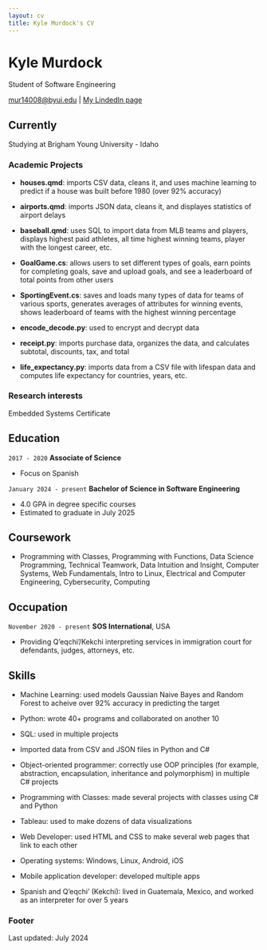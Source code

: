 ```yaml
---
layout: cv
title: Kyle Murdock's CV
---
```

# Kyle Murdock
Student of Software Engineering

<div id="webaddress">
<a href="mur14008@byui.edu">mur14008@byui.edu</a>
| <a href="http://www.linkedin.com/in/kyle-murdock-byui">My LindedIn page</a>
</div>


## Currently

Studying at Brigham Young University - Idaho


### Academic Projects

- __houses.qmd__: imports CSV data, cleans it, and uses machine learning to predict if a house was built before 1980 (over 92% accuracy)

- __airports.qmd__: imports JSON data, cleans it, and displayes statistics of airport delays

- __baseball.qmd__: uses SQL to import data from MLB teams and players, displays highest paid athletes, all time highest winning teams, player with the longest career, etc.

- __GoalGame.cs__: allows users to set different types of goals, earn points for completing goals, save and upload goals, and see a leaderboard of total points from other users

- __SportingEvent.cs__: saves and loads many types of data for teams of various sports, generates averages of attributes for winning events, shows leaderboard of teams with the highest winning percentage

- __encode_decode.py__: used to encrypt and decrypt data

- __receipt.py__: imports purchase data, organizes the data, and calculates subtotal, discounts, tax, and total

- __life_expectancy.py__: imports data from a CSV file with lifespan data and computes life expectancy for countries, years, etc.



### Research interests

Embedded Systems Certificate 


## Education

`2017 - 2020`
__Associate of Science__

- Focus on Spanish


`January 2024 - present`
__Bachelor of Science in Software Engineering__

- 4.0 GPA in degree specific courses 
- Estimated to graduate in July 2025




## Coursework

- Programming with Classes, Programming with Functions, Data Science Programming, Technical Teamwork, Data Intuition and Insight, Computer Systems, Web Fundamentals, Intro to Linux, Electrical and Computer Engineering, Cybersecurity, Computing



## Occupation

`November 2020 - present`
__SOS International__, USA

- Providing Q’eqchi’/Kekchi interpreting services in immigration court for defendants, judges, attorneys, etc.


## Skills

- Machine Learning: used models Gaussian Naive Bayes and Random Forest to acheive over 92% accuracy in predicting the target

- Python: wrote 40+ programs and collaborated on another 10

- SQL: used in multiple projects

- Imported data from CSV and JSON files in Python and C#

- Object-oriented programmer: correctly use OOP principles (for example, abstraction, encapsulation, inheritance and polymorphism) in multiple C# projects

- Programming with Classes: made several projects with classes using C# and Python

- Tableau: used to make dozens of data visualizations 

- Web Developer: used HTML and CSS to make several web pages that link to each other 

- Operating systems: Windows, Linux, Android, iOS

- Mobile application developer: developed multiple apps

- Spanish and Q’eqchi’ (Kekchi): lived in Guatemala, Mexico, and worked as an interpreter for over 5 years



### Footer

Last updated: July 2024